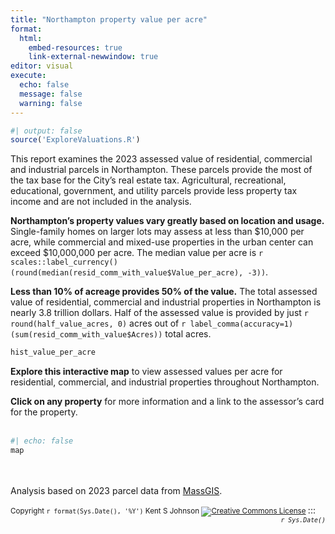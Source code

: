 ```yaml
---
title: "Northampton property value per acre"
format:
  html:
    embed-resources: true
    link-external-newwindow: true
editor: visual
execute:
  echo: false
  message: false
  warning: false
---
```


```r
#| output: false
source('ExploreValuations.R')
```

This report examines the 2023 assessed value of residential, commercial and industrial parcels in Northampton. These parcels provide the most of the tax base for the City's real estate tax. Agricultural, recreational, educational, government, and utility parcels provide less property tax income and are not included in the analysis.

**Northampton's property values vary greatly based on location and usage.** Single-family homes on larger lots may assess at less than \$10,000 per acre, while commercial and mixed-use properties in the urban center can exceed \$10,000,000 per acre. The median value per acre is `r scales::label_currency()(round(median(resid_comm_with_value$Value_per_acre), -3))`.

**Less than 10% of acreage provides 50% of the value.** The total assessed value of residential, commercial and industrial properties in Northampton is nearly 3.8 trillion dollars. Half of the assessed value is provided by just `r round(half_value_acres, 0)` acres out of `r label_comma(accuracy=1)(sum(resid_comm_with_value$Acres))` total acres.

```r
hist_value_per_acre
```

**Explore this interactive map** to view assessed values per acre for residential, commercial, and industrial properties throughout Northampton.

**Click on any property** for more information and a link to the assessor's card for the property.\
\

::: column-page
```r
#| echo: false
map
```
:::

\
\
Analysis based on 2023 parcel data from [MassGIS](https://www.mass.gov/info-details/massgis-data-property-tax-parcels).

<small>Copyright `r format(Sys.Date(), '%Y')` Kent S Johnson <a rel="license" href="http://creativecommons.org/licenses/by-nc-sa/4.0/"> <img src="https://i.creativecommons.org/l/by-nc-sa/4.0/80x15.png" alt="Creative Commons License" style="border-width:0;vertical-align:middle;display:inline" target="_blank"/></a> [`r Sys.Date()`]{style="float:right;font-style: italic;"}</small> :::
